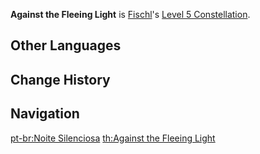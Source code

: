 {{Constellation Infobox
|image       = Constellation Against the Fleeing Light.png
|description = Increases the Level of [[Midnight Phantasmagoria]] by 3.<br />Maximum upgrade level is 15.
|level       = 5
|character   = Fischl
|utility1    = Talent Level Increase
|utility2    = Elemental Burst Level Increase
}}
'''Against the Fleeing Light''' is [[Fischl]]'s [[Level 5 Constellation]].
<!--
==Gameplay Notes==
-->

==Other Languages==
{{Other Languages
|en      = Against the Fleeing Light
|zhs     = 至夜默示录
|zhs_rm  = Zhìyè Mòshìlù
|zht     = 至夜默示錄
|zht_rm  = Zhìyè Mòshìlù
|zh_tl   = 
|ja      = 夜の黙示録
|ja_rm   = Yoru no Mukushiroku
|ja_tl   = The Night Apocalypse
|ja_note = Referring to the Biblical Apocalypse.
|ko      = 암야 묵시록
|ko_rm   = Am'ya Muksirok
|ko_tl   = The Dark Night Apocalypse
|es      = Noche silenciosa
|es_tl   = Silent Night
|fr      = Apocalypse de la nuit
|fr_tl   = Apocalypse of the Night
|ru      = Полуночный апокалипсис
|ru_tl   = Midnight Apocalypse
|th      = Against the Fleeing Light
|vi      = Ghi Chú Khải Huyền
|vi_tl   = Apocolypse Notes
|de      = Offenbarung der Nacht
|de_tl   = Revelation of the Night
|id      = Against the Fleeing Light
|pt      = Noite Silenciosa
|pt_tl   = Silent Night
|ko_note = Referring to the Biblical Apocalypse.
}}

==Change History==
{{Change History|1.0}}

==Navigation==
{{Talent Navbox|Fischl}}
[[pt-br:Noite Silenciosa]]
[[th:Against the Fleeing Light]]